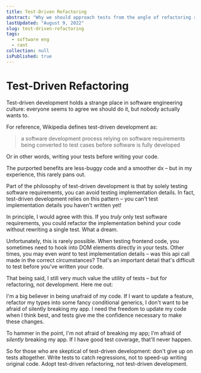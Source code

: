 ```yaml
---
title: Test-Driven Refactoring
abstract: "Why we should approach tests from the angle of refactoring rather than development"
lastUpdated: "August 9, 2022"
slug: test-driven-refactoring
tags:
  - software eng
  - rant
collection: null
isPublished: true
---
```


# Test-Driven Refactoring

Test-driven development holds a strange place in software engineering culture: everyone seems to
agree we should do it, but nobody actually wants to.

For reference, Wikipedia defines test-driven development as:

> a software development process relying on software requirements being converted to test cases
> before software is fully developed

Or in other words, writing your tests before writing your code.

The purported benefits are less-buggy code and a smoother dx – but in my experience, this rarely
pans out.

Part of the philosophy of test-driven development is that by solely testing software requirements,
you can avoid testing implementation details. In fact, test-driven development relies on this
pattern – you can't test implementation details you haven't written yet!

In principle, I would agree with this. If you _truly_ only test software requirements, you could
refactor the implementation behind your code without rewriting a single test. What a dream.

Unfortunately, this is rarely possible. When testing frontend code, you sometimes need to hook into
DOM elements directly in your tests. Other times, you may even _want_ to test implementation details
– was this api call made in the correct circumstances? That's an important detail that's difficult
to test before you've written your code.

<div className="divider" />

That being said, I still very much value the utility of tests – but for refactoring, not
development. Here me out:

I'm a big believer in being unafraid of my code. If I want to update a feature, refactor my types
into some fancy conditional generics, I don't want to be afraid of silently breaking my app. I need
the freedom to update my code when I think best, and tests give me the confidence necessary to make
these changes.

To hammer in the point, I'm not afraid of breaking my app; I'm afraid of _silently_ breaking my app.
If I have good test coverage, that'll never happen.

So for those who are skeptical of test-driven development: don't give up on tests altogether. Write
tests to catch regressions, not to speed-up writing original code. Adopt test-driven refactoring,
not test-driven development.
